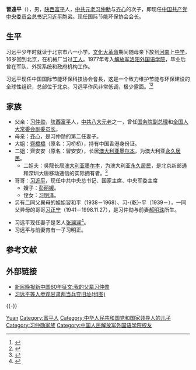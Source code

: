 {{Infobox officeholder
|姓名 = 习远平
|其他姓名
|出生日期 = {{Birth year and age|1956|11}}
|place of birth = {{CHN}}[[北京市|北京市]]
|nationality = {{PRC}}
|居處 =
|政黨 = {{CPC}}
|父母 = [[习仲勋|习仲勋]]<br> [[齐心|齐心]]
|兄弟 = [[習近平|習近平]]
|配偶 = [[张澜澜|张澜澜]]
|子女 = 
|學歷 = 
|母校 = [[解放軍洛陽外國語學院|解放軍洛陽外國語學院]]
|網站 = 
|簽名 =
|footnotes =
|rank = [[少校|少校]]
}}
'''習遠平'''（{{bd|1956年|11月|catIdx=X习}}），男，[[陕西省|陕西]][[富平县|富平]]人，[[中共元老|中共元老]][[习仲勳|习仲勳]]与[[齐心|齐心]]的次子，即现任[[中国共产党中央委员会总书记|中国共产党中央委员会总书记]][[习近平|习近平]]胞弟。现任国际节能环保协会会长。

== 生平 ==
习远平少年时就读于北京市八一小学。[[文化大革命|文化大革命]]期间随母亲下放到[[河南|河南]]上[[中学|中学]]，16岁回到北京，在机械厂当过[[工人|工人]]。1977年考入[[中国人民解放军外国语学院|解放军洛阳外国语学院]]，毕业后曾在军队、外贸系统和政府机构工作。

习远平现任中国国际节能环保科技协会會長，这是一个致力维护节能与环保建设的全球性组织，总部位于北京。习远平作风非常低调，极少露面。<ref>{{cite web |title=协会简介 |url=http://www.ciesep.org/about/17.html |website=中国国际节能环保科技协会 |accessdate=2020-07-17 |archive-date=2020-07-17 |archive-url=https://web.archive.org/web/20200717181459/http://www.ciesep.org/about/17.html |dead-url=no }}</ref><ref name="takungpao">{{Cite web |title=揭秘习近平“低调”弟弟习远平 现任国际节能环保协会会长_大公图片_大公网 |url=http://photo.takungpao.com/politics/2013-10/1349115.html |accessdate=2020-07-17 |work=photo.takungpao.com |archive-date=2020-01-10 |archive-url=https://web.archive.org/web/20200110041121/http://photo.takungpao.com/politics/2013-10/1349115.html |dead-url=no }}</ref>

== 家族 ==
*父亲：[[习仲勋|习仲勋]]，[[陕西|陕西]][[富平|富平]]人，[[中共八大元老|中共八大元老]]之一，曾任[[国务院副总理|国务院副总理]]和[[全国人大常委会副委员长|全国人大常委会副委员长]]。
*母亲：[[齐心|齐心]]，是习仲勋的第二任妻子。
*大姐：[[齊橋橋|齊橋橋]]（原名：习桥桥），持有中国香港身份证。
*二姐：齊安安（原名：習安安），长居[[澳大利亚|澳大利亚]][[墨尔本|墨尔本]]，为澳大利亚[[永久居民|永久居民]]。
**二姐夫：吳龍长居[[澳大利亚|澳大利亚]][[墨尔本|墨尔本]]，为澳大利亚[[永久居民|永久居民]]，是北京新邮通和深圳大唐移动通信的实际拥有者。<ref>{{Cite web |url=http://www.mingpaotor.com/htm/News/20120701/tcab1.htm |title=明報新聞網（加東版）：習近平姊身家3.76億美元 投資地產稀土 港7物業值4億港元 |accessdate=2014-01-14 |archive-date=2012-09-05 |archive-url=https://web.archive.org/web/20120905043516/http://www.mingpaotor.com/htm/News/20120701/tcab1.htm |dead-url=no }}</ref>
*哥哥：[[习近平|习近平]]，现任中共中央总书记、国家主席、中央军委主席
**嫂子：[[彭丽媛|彭丽媛]]。
**侄女：[[习明泽|习明泽]]。
*另有二同父異母的姐姐習和平（1938－1968）、习-{乾}-平（1939－），一同父异母的哥哥[[习正宁|习正宁]]（1941－1998.11.27），是习仲勋与前妻[[郝明珠|郝明珠]]所生。

*习远平现任妻子是艺人[[张澜澜|张澜澜]]<ref>{{cite web| url=http://politics.people.com.cn/n/2014/1015/c1001-25836928.html| title=“习远平：追忆习仲勋的梢林精神| publisher=[[人民网|人民网]]| date=2014-10-15}}{{dead link|date=2018年1月 |bot=InternetArchiveBot |fix-attempted=yes }}</ref>。
*习远平与前妻育有一子习明正。

== 参考文献 ==
{{Reflist}}

== 外部链接 ==
* [https://web.archive.org/web/20110530085818/http://sh.xinmin.cn/minsheng/2009/12/30/3209232.html 新民晚报新中国60年征文:我的父辈习仲勋]
* [http://news.hsw.cn/system/2013/10/10/051771543.shtml 习远平等人参观甘肃两当兵变旧址(组图)] {{Wayback|url=http://news.hsw.cn/system/2013/10/10/051771543.shtml |date=20151121023522 }}

{{-}}
{{习近平家系}}

{{Authority control}}
{{DEFAULTSORT:Xi}}
[[Category:习姓|Yuan]]
[[Category:富平人|Category:富平人]]
[[Category:中华人民共和国党和国家领导人的儿子|Category:中华人民共和国党和国家领导人的儿子]]
[[Category:习仲勋家族|Category:习仲勋家族]]
[[Category:中国人民解放军外国语学院校友|Category:中国人民解放军外国语学院校友]]